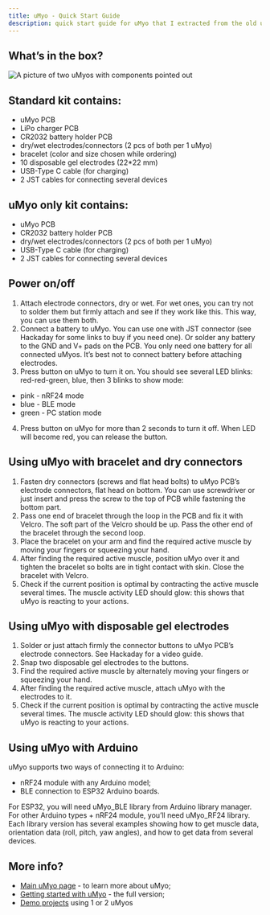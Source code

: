 ```yaml
---
title: uMyo - Quick Start Guide
description: quick start guide for uMyo that I extracted from the old user manual psds
---
```


## What’s in the box?

![A picture of two uMyos with components pointed out](../../../assets/umyo_components.jpg)
## Standard kit contains:

- uMyo PCB
- LiPo charger PCB
- CR2032 battery holder PCB
- dry/wet electrodes/connectors (2 pcs of both per 1 uMyo)
- bracelet (color and size chosen while ordering)
- 10 disposable gel electrodes (22*22 mm)
- USB-Type C cable (for charging)
- 2 JST cables for connecting several devices

## uMyo only kit contains:

- uMyo PCB
- CR2032 battery holder PCB
- dry/wet electrodes/connectors (2 pcs of both per 1 uMyo)
- USB-Type C cable (for charging)
- 2 JST cables for connecting several devices

## Power on/off

1. Attach electrode connectors, dry or wet. For wet ones, you can
try not to solder them but firmly attach and see if they work 
like this. This way, you can use them both. 
2. Connect a battery to uMyo. You can use one with JST 
connector (see Hackaday for some links to buy if you need one).
Or solder any battery to the GND and V+ pads on the PCB.
You only need one battery for all connected uMyos. 
It’s best not to connect battery before attaching electrodes.
3. Press button on uMyo to turn it on. You should see several 
LED blinks: red-red-green, blue, then 3 blinks to show mode:
- pink - nRF24 mode
- blue - BLE mode
- green - PC station mode
4. Press button on uMyo for more than 2 seconds to turn it off. 
When LED will become red, you can release the button.

## Using uMyo with bracelet and dry connectors

1. Fasten dry connectors (screws and flat head bolts) 
to uMyo PCB’s electrode connectors, flat head on bottom.
You can use screwdriver or just insert and press the screw 
to the top of PCB while fastening the bottom part. 
2. Pass one end of bracelet through the loop in the PCB 
and fix it with Velcro. The soft part of the Velcro should be
up. Pass the other end of the bracelet through the second loop.
3. Place the bracelet on your arm and find the required active 
muscle by moving your fingers or squeezing your hand.
4. After finding the required active muscle, position uMyo 
over it and tighten the bracelet so bolts are in tight contact 
with skin. Close the bracelet with Velcro.
5. Check if the current position is optimal by contracting 
the active muscle several times. The muscle activity LED 
should glow: this shows that uMyo is reacting to your actions.

## Using uMyo with disposable gel electrodes

1. Solder or just attach firmly the connector buttons to uMyo 
PCB’s electrode connectors. See Hackaday for a video guide.
2. Snap two disposable gel electrodes to the buttons.
3. Find the required active muscle by alternately 
moving your fingers or squeezing your hand. 
4. After finding the required active muscle, attach uMyo 
with the electrodes to it. 
5. Check if the current position is optimal by contracting 
the active muscle several times. The muscle activity LED 
should glow: this shows that uMyo is reacting to your actions.

## Using uMyo with Arduino

uMyo supports two ways of connecting it to Arduino:
- nRF24 module with any Arduino model; 
- BLE connection to ESP32 Arduino boards. 

For ESP32, you will need uMyo_BLE library from Arduino library 
manager. For other Arduino types + nRF24 module, you’ll need
uMyo_RF24 library. 
Each library version has several examples showing how to 
get muscle data, orientation data (roll, pitch, yaw angles), 
and how to get data from several devices.

## More info?

- [Main uMyo page](/guides/umyo) - to learn more about uMyo;
- [Getting started with uMyo](/guides/umyo-getting-started-hackaday) - the full version;
- [Demo projects](/guides/umyo-demo-projects) using 1 or 2 uMyos